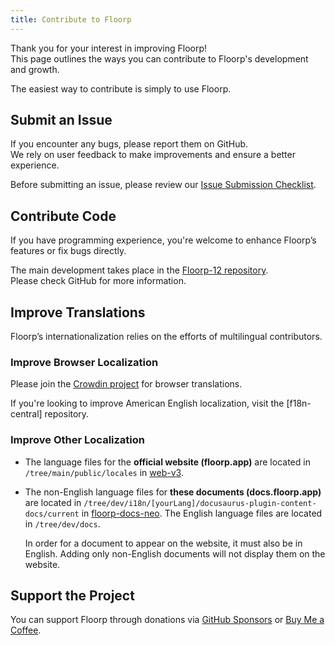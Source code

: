 ```yaml
---
title: Contribute to Floorp
---
```



Thank you for your interest in improving Floorp!  
This page outlines the ways you can contribute to Floorp's development and growth.

The easiest way to contribute is simply to use Floorp.

## Submit an Issue

If you encounter any bugs, please report them on GitHub.  
We rely on user feedback to make improvements and ensure a better experience.

Before submitting an issue, please review our [Issue Submission Checklist](/docs/other/issue-checklist).

## Contribute Code

If you have programming experience, you're welcome to enhance Floorp’s features or fix bugs directly.

The main development takes place in the [Floorp-12 repository](https://github.com/Floorp-Projects/Floorp-12).\
Please check GitHub for more information.

## Improve Translations

Floorp’s internationalization relies on the efforts of multilingual contributors.

### Improve Browser Localization

Please join the [Crowdin project](https://crowdin.com/project/floorp-browser) for browser  translations.

If you're looking to improve American English localization, visit the [f18n-central] repository.

### Improve Other Localization

- The language files for the **official website (floorp.app)** are located in `/tree/main/public/locales` in [web-v3](https://github.com/Floorp-Projects/web-v3).

- The non-English language files for **these documents (docs.floorp.app)** are located in `/tree/dev/i18n/[yourLang]/docusaurus-plugin-content-docs/current` in [floorp-docs-neo](https://github.com/Floorp-Projects/floorp-docs-neo). The English language files are located in `/tree/dev/docs`.

  In order for a document to appear on the website, it must also be in English. Adding only non-English documents will not display them on the website.

## Support the Project

You can support Floorp through donations via [GitHub Sponsors](https://github.com/sponsors/surapunoyousei) or [Buy Me a Coffee](https://www.buymeacoffee.com/surapunoyousei).

<Support />
